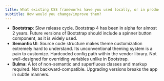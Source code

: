 ```yaml
---
title: What existing CSS frameworks have you used locally, or in production?
subtitle: How would you change/improve them?
---
```


- **Bootstrap**: Slow release cycle. Bootstrap 4 has been in alpha for almost 2 years. Future versions of Bootstrap should include a spinner button component, as it is widely used.
- **Semantic UI**: Source code structure makes theme customization extremely hard to understand. Its unconventional theming system is a pain to customize. Hardcoded config path within the vendor library. Not well-designed for overriding variables unlike in Bootstrap.
- **Bulma**: A lot of non-semantic and superfluous classes and markup required. Not backward-compatible. Upgrading versions breaks the app in subtle manners.
